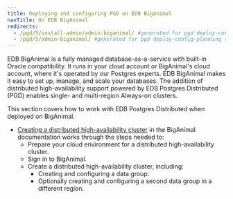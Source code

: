 ```yaml
---
title: Deploying and configuring PGD on EDB BigAnimal
navTitle: On EDB BigAnimal
redirects:
  - /pgd/5/install-admin/admin-biganimal/ #generated for pgd deploy-config-planning reorg 
  - /pgd/5/admin-biganimal/ #generated for pgd deploy-config-planning reorg 
---
```


EDB BigAnimal is a fully managed database-as-a-service with built-in Oracle compatibility. It runs in your cloud account or BigAnimal's cloud account, where it's operated by our Postgres experts. EDB BigAnimal makes it easy to set up, manage, and scale your databases. The addition of distributed high-availability support powered by EDB Postgres Distributed (PGD) enables single- and multi-region Always-on clusters. 

This section covers how to work with EDB Postgres Distributed when deployed on BigAnimal. 

-   [Creating a distributed high-availability cluster](/edb-postgres-ai/cloud-service/getting_started/creating_cluster/creating_a_dha_cluster/) in the BigAnimal documentation works through the steps needed to:
    -   Prepare your cloud environment for a distributed high-availability cluster.
    -   Sign in to BigAnimal.
    -   Create a distributed high-availability cluster, including:
        -   Creating and configuring a data group.
        -   Optionally creating and configuring a second data group in a different region.
